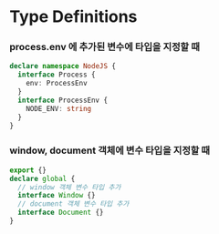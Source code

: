 
<BackTop />

# Type Definitions

### process.env 에 추가된 변수에 타입을 지정할 때

```ts filename="types/global.d.ts"
declare namespace NodeJS {
  interface Process {
    env: ProcessEnv
  }
  interface ProcessEnv {
    NODE_ENV: string
  }
}
```

### window, document 객체에 변수 타입을 지정할 때

```ts filename="types/global.d.ts"
export {}
declare global {
  // window 객체 변수 타입 추가
  interface Window {}
  // document 객체 변수 타입 추가
  interface Document {}
}
```

<Comment />
